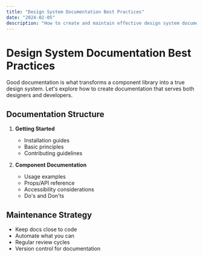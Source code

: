 ```yaml
---
title: "Design System Documentation Best Practices"
date: "2024-02-05"
description: "How to create and maintain effective design system documentation"
---
```


# Design System Documentation Best Practices

Good documentation is what transforms a component library into a true design system. Let's explore how to create documentation that serves both designers and developers.

## Documentation Structure

1. **Getting Started**
   - Installation guides
   - Basic principles
   - Contributing guidelines

2. **Component Documentation**
   - Usage examples
   - Props/API reference
   - Accessibility considerations
   - Do's and Don'ts

## Maintenance Strategy

- Keep docs close to code
- Automate what you can
- Regular review cycles
- Version control for documentation
